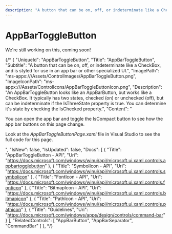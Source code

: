 ---
description: "A button that can be on, off, or indeterminate like a CheckBox, and is styled for use in an app bar or other specialized UI."
---

# AppBarToggleButton

We're still working on this, coming soon!

{/* {
    "UniqueId": "AppBarToggleButton",
    "Title": "AppBarToggleButton",
    "Subtitle": "A button that can be on, off, or indeterminate like a CheckBox, and is styled for use in an app bar or other specialized UI.",
    "ImagePath": "ms-appx:///Assets/ControlImages/AppBarToggleButton.png",
    "ImageIconPath": "ms-appx:///Assets/ControlIcons/AppBarToggleButtonIcon.png",
    "Description": "An AppBarToggleButton looks like an AppBarButton, but works like a CheckBox. It typically has two states, checked (on) or unchecked (off), but can be indeterminate if the IsThreeState property is true. You can determine it's state by checking the IsChecked property.",
    "Content": "<p>You can open the app bar and toggle the IsCompact button to see how the app bar buttons on this page change.</p><p>Look at the <i>AppBarToggleButtonPage.xaml</i> file in Visual Studio to see the full code for this page.</p>",
    "IsNew": false,
    "IsUpdated": false,
    "Docs": [
    {
        "Title": "AppBarToggleButton - API",
        "Uri": "https://docs.microsoft.com/windows/winui/api/microsoft.ui.xaml.controls.appbartogglebutton"
    },
    {
        "Title": "SymbolIcon - API",
        "Uri": "https://docs.microsoft.com/windows/winui/api/microsoft.ui.xaml.controls.symbolicon"
    },
    {
        "Title": "FontIcon - API",
        "Uri": "https://docs.microsoft.com/windows/winui/api/microsoft.ui.xaml.controls.fonticon"
    },
    {
        "Title": "BitmapIcon - API",
        "Uri": "https://docs.microsoft.com/windows/winui/api/microsoft.ui.xaml.controls.bitmapicon"
    },
    {
        "Title": "PathIcon - API",
        "Uri": "https://docs.microsoft.com/windows/winui/api/microsoft.ui.xaml.controls.pathicon"
    },
    {
        "Title": "Guidelines",
        "Uri": "https://docs.microsoft.com/windows/apps/design/controls/command-bar"
    }
    ],
    "RelatedControls": [
    "AppBarButton",
    "AppBarSeparator",
    "CommandBar"
    ]
}, */}